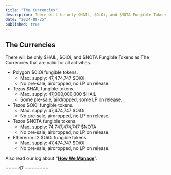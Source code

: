 ```yaml
---
title: "The Currencies"
description: There will be only $HAIL, $OiOi, and $NOTA Fungible Tokens as The Currencies that are valid for all activities.
date: "2024-08-25"
published: true
---
```


## The Currencies

There will be only $HAIL, $OiOi, and $NOTA Fungible Tokens as The Currencies that are valid for all activities.

- Polygon $OiOi fungible tokens.
    - Max. supply: 47,474,747 $OiOi
    - No pre-sale, airdropped, no LP on release.
- Tezos $HAIL fungible tokens.
    - Max. supply: 47,000,000,000 $HAIL
    - Some pre-sale, airdropped, some LP on release.
- Tezos $OiOi fungible tokens.
    - Max. supply: 47,474,747 $OiOi
    - No pre-sale, airdropped, no LP on release.
- Tezos $NOTA fungible tokens.
    - Max. supply: 74,747,474,747 $NOTA
    - No pre-sale, airdropped, no LP on release.
- Ethereum L2 $OiOi fungible tokens.
    - Max. supply: 47,474,747 $OiOi
    - No pre-sale, airdropped, no LP on release.

Also read our log about "**[How We Manage](/logs/20240824)**".

==== 47 ========
